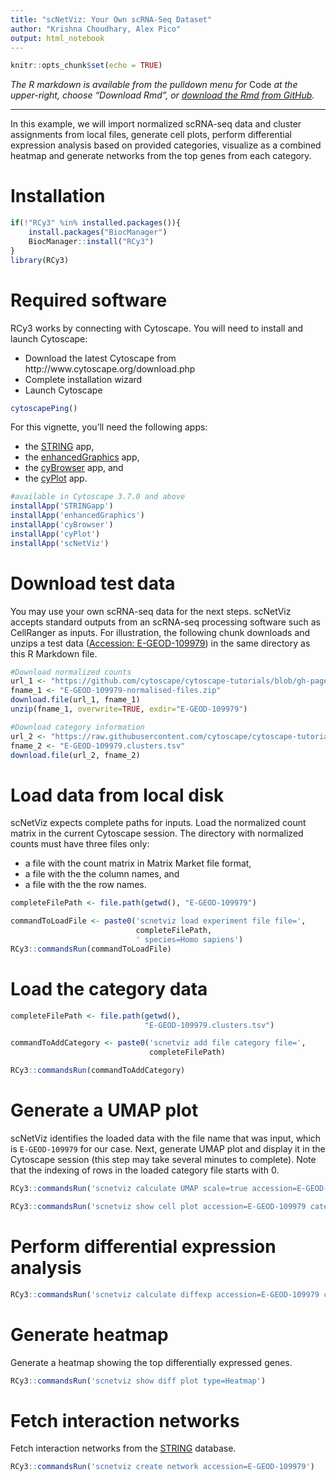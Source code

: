 ```yaml
---
title: "scNetViz: Your Own scRNA-Seq Dataset"
author: "Krishna Choudhary, Alex Pico"
output: html_notebook
---
```


```r
knitr::opts_chunk$set(echo = TRUE)
```
*The R markdown is available from the pulldown menu for* Code *at the upper-right, choose "Download Rmd", or [download the Rmd from GitHub](https://raw.githubusercontent.com/cytoscape/cytoscape-automation/master/for-scripters/R/notebooks/use-case-2.Rmd).*

<hr />

In this example, we will import normalized scRNA-seq data and cluster assignments from local files, generate cell plots, perform differential expression analysis based on provided categories, visualize as a combined heatmap and generate networks from the top genes from each category.

# Installation
```r
if(!"RCy3" %in% installed.packages()){
    install.packages("BiocManager")
    BiocManager::install("RCy3")
}
library(RCy3)
```

# Required software
RCy3 works by connecting with Cytoscape. You will need to install and launch Cytoscape:

* Download the latest Cytoscape from http://www.cytoscape.org/download.php
* Complete installation wizard
* Launch Cytoscape


```r
cytoscapePing()
```

For this vignette, you’ll need the following apps: 

* the [STRING](https://string-db.org/) app, 
* the [enhancedGraphics](https://www.cgl.ucsf.edu/cytoscape/utilities3/enhancedcg.shtml) app, 
* the [cyBrowser](https://www.cgl.ucsf.edu/cytoscape/utilities3/cybrowser.shtml) app, and
* the [cyPlot](http://apps.cytoscape.org/apps/cyplot) app.

```r
#available in Cytoscape 3.7.0 and above
installApp('STRINGapp')
installApp('enhancedGraphics')
installApp('cyBrowser')
installApp('cyPlot')
installApp('scNetViz')
```

# Download test data

You may use your own scRNA-seq data for the next steps. scNetViz accepts standard outputs from an scRNA-seq processing software such as CellRanger as inputs. For illustration, the following chunk downloads and unzips a test data ([Accession: E-GEOD-109979](https://www.ebi.ac.uk/gxa/sc/experiments/E-GEOD-109979/downloads)) in the same directory as this R Markdown file.

```r
#Download normalized counts
url_1 <- "https://github.com/cytoscape/cytoscape-tutorials/blob/gh-pages/protocols/data/E-GEOD-109979-normalised-files.zip?raw=true"
fname_1 <- "E-GEOD-109979-normalised-files.zip"
download.file(url_1, fname_1)
unzip(fname_1, overwrite=TRUE, exdir="E-GEOD-109979")

#Download category information
url_2 <- "https://raw.githubusercontent.com/cytoscape/cytoscape-tutorials/gh-pages/protocols/data/E-GEOD-109979.clusters.tsv"
fname_2 <- "E-GEOD-109979.clusters.tsv"
download.file(url_2, fname_2)
```

# Load data from local disk

scNetViz expects complete paths for inputs. Load the normalized count matrix in the current Cytoscape session. The directory with normalized counts must have three files only:

* a file with the count matrix in Matrix Market file format, 
* a file with the the column names, and 
* a file with the the row names.

```r
completeFilePath <- file.path(getwd(), "E-GEOD-109979")

commandToLoadFile <- paste0('scnetviz load experiment file file=',
                            completeFilePath,
                            ' species=Homo sapiens')
RCy3::commandsRun(commandToLoadFile)
```


# Load the category data

```r
completeFilePath <- file.path(getwd(), 
                              "E-GEOD-109979.clusters.tsv")

commandToAddCategory <- paste0('scnetviz add file category file=',
                               completeFilePath)

RCy3::commandsRun(commandToAddCategory)
```


# Generate a UMAP plot

scNetViz identifies the loaded data with the file name that was input, which is `E-GEOD-109979` for our case. Next, generate UMAP plot and display it in the Cytoscape session (this step may take several minutes to complete). Note that the indexing of rows in the loaded category file starts with 0.

```r
RCy3::commandsRun('scnetviz calculate UMAP scale=true accession=E-GEOD-109979')

RCy3::commandsRun('scnetviz show cell plot accession=E-GEOD-109979 category=E-GEOD-109979.clusters.tsv categoryRow=0')
```

# Perform differential expression analysis

```r
RCy3::commandsRun('scnetviz calculate diffexp accession=E-GEOD-109979 categoryRow=0')
```

# Generate heatmap

Generate a heatmap showing the top differentially expressed genes.

```r
RCy3::commandsRun('scnetviz show diff plot type=Heatmap')
```

# Fetch interaction networks

Fetch interaction networks from the [STRING](https://string-db.org/) database.

```r
RCy3::commandsRun('scnetviz create network accession=E-GEOD-109979')
```

